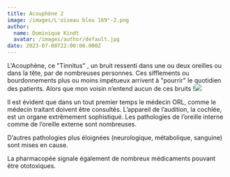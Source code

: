 ```yaml
---
title: Acouphène 2
image: /images/L'oiseau bleu 169°-2.png
author:
  name: Dominique Kindt
  avatar: /images/author/default.jpg
date: 2023-07-08T22:00:00.000Z
---
```


L'Acouphène, ce "Tinnitus" , un bruit ressenti dans une ou deux  oreilles ou dans la tête, par de nombreuses personnes. Ces sifflements ou bourdonnements plus ou moins impétueux arrivent à "pourrir" le quotidien des patients.
Alors que mon voisin n’entend aucun de ces bruits !![](</images/Onde sonore 1000100.png>)

Il est évident que dans un tout premier temps le médecin ORL, comme le médecin
traitant doivent être consultés. L’appareil de l’audition, la cochlée, est un
organe extrêmement sophistiqué. Les pathologies de l’oreille interne comme de l’oreille
externe sont nombreuses.

D’autres pathologies plus éloignées (neurologique, métabolique, sanguine) sont mises en
cause. 

La pharmacopée signale également de nombreux médicaments pouvant être
ototoxiques.
